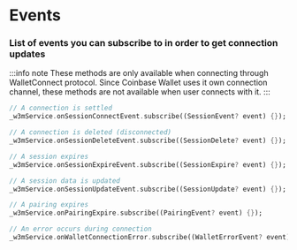 # Events

### List of events you can subscribe to in order to get connection updates

:::info note
These methods are only available when connecting through WalletConnect protocol.
Since Coinbase Wallet uses it own connection channel, these methods are not available when user connects with it.
:::

```dart
// A connection is settled
_w3mService.onSessionConnectEvent.subscribe((SessionEvent? event) {});
```

```dart
// A connection is deleted (disconnected)
_w3mService.onSessionDeleteEvent.subscribe((SessionDelete? event) {});
```

```dart
// A session expires
_w3mService.onSessionExpireEvent.subscribe((SessionExpire? event) {});
```

```dart
// A session data is updated
_w3mService.onSessionUpdateEvent.subscribe((SessionUpdate? event) {});
```

```dart
// A pairing expires
_w3mService.onPairingExpire.subscribe((PairingEvent? event) {});
```

```dart
// An error occurs during connection
_w3mService.onWalletConnectionError.subscribe((WalletErrorEvent? event) {});
```
